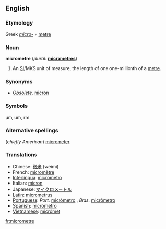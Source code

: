 ==English==

===Etymology===
Greek ''[[micro-]]'' + [[metre]]

===Noun===
'''micrometre'''  (''plural:'' '''[[micrometres]]''')
# An [[SI#Abbreviation|SI]]/MKS unit of measure, the length of one one-millionth of a [[metre]].

===Synonyms===
*''[[Obsolete]].'' [[micron]]

===Symbols===
µm, um, rm

===Alternative spellings===
(''chiefly American'') [[micrometer]]

===Translations===
*Chinese: [[微米]] (weimi)
*French: [[micromètre]]
*[[Interlingua]]: [[micrometro]]
*Italian: [[micron]] {{m}}
*Japanese: [[マイクロメートル]]
*[[Latin]]: [[micrometrus]]
*[[Portuguese]]: ''Port.'' [[micrómetro]] {{m}}, ''Bras.'' [[micrômetro]] {{m}}
*[[Spanish]]: [[micrómetro]] {{m}}
*[[Vietnamese]]: [[micrômet]]

[[fr:micrometre]]